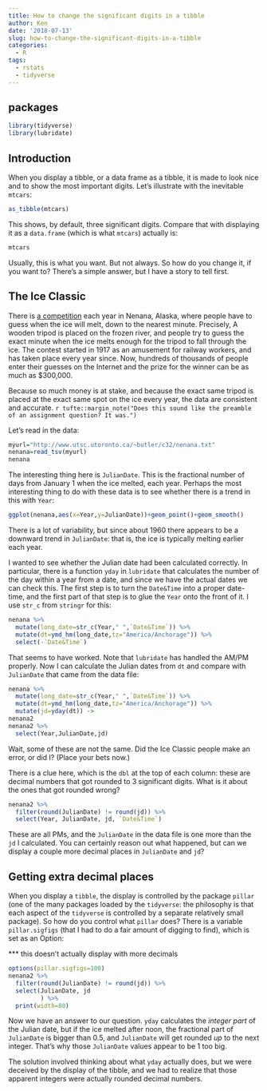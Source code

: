 ```yaml
---
title: How to change the significant digits in a tibble
author: Ken
date: '2018-07-13'
slug: how-to-change-the-significant-digits-in-a-tibble
categories:
  - R
tags:
  - rstats
  - tidyverse
---
```


## packages

```r
library(tidyverse)
library(lubridate)
```


## Introduction

When you display a tibble, or a data frame as a tibble, it is made to look nice and to show the most important digits. Let's illustrate with the inevitable `mtcars`:

```r
as_tibble(mtcars)
```

This shows, by default, three significant digits. Compare that with displaying it as a `data.frame` (which is what `mtcars`) actually is:

```r
mtcars
```

Usually, this is what you want. But not always. So how do you change it, if you want to? There's a simple answer, but I have a story to tell first.

## The Ice Classic

There is [a competition](http://www.nenanaakiceclassic.com/) each year in Nenana, Alaska, where people have to guess when the ice will melt, down to the nearest minute. Precisely, 
A wooden tripod is
placed on the frozen river, and people try to guess the exact minute
when the ice melts enough for the tripod to fall through the ice. The
contest started in 1917 as an amusement for railway workers, and has
taken place every year since. Now, hundreds of thousands of people
enter their guesses on the Internet and the prize for the winner can
be as much as $300,000. 

Because so much money is at stake, and because the exact same tripod
is placed at the exact same spot on the ice every year, the data are
consistent and accurate. `r tufte::margin_note("Does this sound like the preamble of an assignment question? It was.")`

Let's read in the data:

```r
myurl="http://www.utsc.utoronto.ca/~butler/c32/nenana.txt"
nenana=read_tsv(myurl)
nenana
```

The interesting thing here is `JulianDate`. This is the fractional number of days from January 1 when the ice melted, each year. Perhaps the most interesting thing to do with these data is to see whether there is a trend in this with `Year`:

```r
ggplot(nenana,aes(x=Year,y=JulianDate))+geom_point()+geom_smooth()
```

There is a lot of variability, but since about 1960 there appears to be a downward trend in `JulianDate`: that is, the ice is typically melting earlier each year.

I wanted to see whether the Julian date had been calculated correctly. In particular, there is a function `yday` in `lubridate` that calculates the number of the day within a year from a date, and since we have the actual dates we can check this. The first step is to turn the `Date&Time` into a proper date-time, and the first part of that step is to glue the `Year` onto the front of it. I use `str_c` from `stringr` for this:

```r
nenana %>% 
  mutate(long_date=str_c(Year," ",`Date&Time`)) %>% 
  mutate(dt=ymd_hm(long_date,tz="America/Anchorage")) %>% 
  select(-`Date&Time`)
```

That seems to have worked. Note that `lubridate` has handled the AM/PM properly.
Now I can calculate the Julian dates from `dt` and compare with `JulianDate` that came from the data file:

```r
nenana %>% 
  mutate(long_date=str_c(Year," ",`Date&Time`)) %>% 
  mutate(dt=ymd_hm(long_date,tz="America/Anchorage")) %>% 
  mutate(jd=yday(dt)) ->
nenana2 
nenana2 %>% 
  select(Year,JulianDate,jd)
```

Wait, some of these are not the same. Did the Ice Classic people make an error, or did I? (Place your bets now.)

There is a clue here, which is the `dbl` at the top of each column: these are decimal numbers that got rounded to 3 significant digits. What is it about the ones that got rounded wrong?

```r
nenana2 %>% 
  filter(round(JulianDate) != round(jd)) %>% 
  select(Year, JulianDate, jd, `Date&Time`)
```

These are all PMs, and the `JulianDate` in the data file is one more than the `jd` I calculated. You can certainly reason out what happened, but can we display a couple more decimal places in `JulianDate` and `jd`?

## Getting extra decimal places

When you display a `tibble`, the display is controlled by the package `pillar` (one of the many packages loaded by the `tidyverse`: the philosophy is that each aspect of the `tidyverse` is controlled by a separate relatively small package). So how do you control what `pillar` does? There is a variable `pillar.sigfigs` (that I had to do a fair amount of digging to find), which is set as an Option:

*** this doesn't actually display with more decimals

```r
options(pillar.sigfigs=100)
nenana2 %>% 
  filter(round(JulianDate) != round(jd)) %>% 
  select(JulianDate, jd
         ) %>% 
  print(width=80)
```

Now we have an answer to our question. `yday` calculates the *integer part* of the Julian date, but if the ice melted after noon, the fractional part of `JulianDate` is bigger than 0.5, and `JulianDate` will get rounded *up* to the next integer. That's why those `JulianDate` values appear to be 1 too big.

The solution involved thinking about what `yday` actually does, but we were deceived by the display of the tibble, and we had to realize that those apparent integers were actually rounded decimal numbers.


